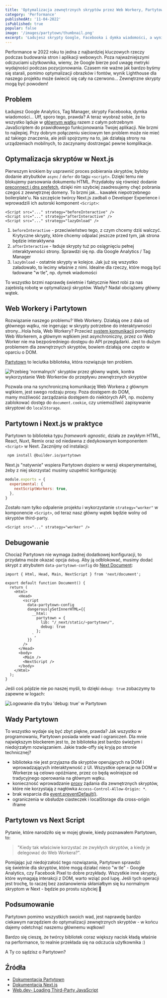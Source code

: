 ```yaml
---
title: 'Optymalizacja zewnętrznych skryptów przez Web Workery, Partytown i Next.js'
category: 'Performance'
publishedAt: '11-04-2022'
isPublished: true
popular: false
image: '/images/partytown/thumbnail.png'
excerpt: 'Ładujesz skrypty Google, Facebooka i dymka wiadomości, a wynik Lighthouse świeci cały na czerwono? Web Workery do pomocy!'
---
```


Performance w 2022 roku to jedna z najbardziej kluczowych rzeczy podczas budowania stron i aplikacji webowych. Poza najważniejszymi odczuciami użytkownika, wiemy, że Google bierze pod uwagę metryki wydajności podczas pozycjonowania. Czasem nie ważne jak bardzo byśmy się starali, pomimo optymalizacji obrazków i fontów, wynik Lighthouse dla naszego projektu może świecić się cały na czerwono... Zewnętrzne skrypty mogą być powodem!

## Problem

Ładujesz Google Analytics, Tag Manager, skrypty Facebooka, dymka wiadomości... Uff, sporo tego, prawda? A teraz wyobraź sobie, że to wszystko ląduje w [głównym wątku](https://developer.mozilla.org/en-US/docs/Glossary/Main_thread) razem z całym potrzebnym JavaScriptem do prawidłowego funkcjonowania Twojej aplikacji. Nie brzmi to najlepiej. Przy dobrym połączeniu sieciowym ten problem może nie mieć aż takiego znaczenia, ale jeśli spojrzymy na to, jak działają strony na urządzeniach mobilnych, to zaczynamy dostrzegać pewne komplikacje.

## Optymalizacja skryptów w Next.js

Pierwszym krokiem by usprawnić proces pobierania skryptów, byłoby dodanie atrybutków `async` / `defer` do tagu `<script>`. Dzięki temu nie blokujemy parsowania dokumentu HTML. Przydałoby się również dodanie [preconnect i dns prefetch](https://web.dev/preconnect-and-dns-prefetch/), dzięki nim szybciej zaadresujemy chęć pobrania czegoś z zewnętrznej domeny. To brzmi jak... kawałek niepotrzebnego boilerplate'u. Na szczęście twórcy Next.js zadbali o Developer Experience i wprowadzili ich autorski komponent `<Script>`:

```tsx
<Script src="..." strategy="beforeInteractive" />
<Script src="..." strategy="afterInteractive" />
<Script src="..." strategy="lazyOnload" />
```

1. `beforeInteractive` - przeciwieństwo tego, z czym chcemy dziś walczyć. Krytyczne skrypty, które chcemy odpalać jeszcze przed tym, jak strona będzie interaktywna
2. `afterInteractive` - ładuje skrypty tuż po osiągnięciu pełnej interaktywności strony. Sprawdzi się np. dla Google Analytics / Tag Manager
3. `lazyOnload` - ostatnie skrypty w kolejce. Jak już się wszystko załadowało, to lecimy właśnie z nimi. Idealne dla rzeczy, które mogą być ładowane "w tle", np. dymek wiadomości

To wszystko brzmi naprawdę świetnie i faktycznie Next robi za nas zajebistą robotę w optymalizacji skryptów. Wady? Nadal obciążamy główny wątek.

## Web Workery i Partytown

Rozwiązanie naszego problemu? Web Workery. Działają one z dala od głównego wątku, nie ingerując w skrypty potrzebne do interaktywności strony...Hola hola, Web Workery? Przecież [system komunikacji](https://developer.mozilla.org/en-US/docs/Web/API/Worker/postMessage) pomiędzy Web Workerem, a głównym wątkiem jest asynchroniczny, przez co Web Worker nie ma bezpośredniego dostępu do API przeglądarki. Jest to dużym problemem dla zewnętrznych skryptów, bowiem działają one często w oparciu o DOM.

[Partytown](https://www.npmjs.com/package/@builder.io/partytown) to leciutka biblioteka, która rozwiązuje ten problem.

<Image
  src="/images/partytown/thread.png"
  alt="Przebieg 'normalnych' skryptów przez główny wątek, kontra wykorzystanie Web Workerów do przepływu zewnętrznych skryptów"
/>

Pozwala ona na synchroniczną komunikację Web Workera z głównym wątkiem, jest swego rodzaju proxy. Poza dostępem do DOM, mamy możliwość zarządzania dostępem do niektórych API, np. możemy zablokować dostęp do `document.cookie`, czy uniemożliwić zapisywanie skryptowi do `localStorage`.

## Partytown i Next.js w praktyce

Partytown to biblioteka typu _framework agnostic_, działa ze zwykłym HTML, React, Nuxt, Remix oraz od niedawna z dedykowanym komponentem `<Script>` w Next. Zacznijmy od instalacji:

```bash
 npm install @builder.io/partytown
```

Next.js "natywnie" wspiera Partytown dopiero w wersji eksperymentalnej, żeby z niej skorzystać musimy uzupełnić konfigurację:

```js:next.config.js
module.exports = {
  experimental: {
    nextScriptWorkers: true,
  },
}
```

Zostało nam tylko odpalenie projektu i wykorzystanie `strategy="worker"` w komponencie `<Script>`, od teraz nasz główny wątek będzie wolny od skryptów third-party.

```tsx
<Script src="..." strategy="worker" />
```

## Debugowanie

Chociaż Partytown nie wymaga żadnej dodatkowej konfiguracji, to przydatna może okazać opcja `debug`. Aby ją odblokować, musimy dodać skrypt z atrybutem `data-partytown-config` do [Next Document](https://nextjs.org/docs/advanced-features/custom-document):

```tsx:pages/_document.tsx
import { Html, Head, Main, NextScript } from 'next/document';

export default function Document() {
  return (
    <Html>
      <Head>
        <script
          data-partytown-config
          dangerouslySetInnerHTML={{
            __html: `
              partytown = {
                lib: "/_next/static/~partytown/",
                debug: true
              };
            `,
          }}
        />
      </Head>
      <body>
        <Main />
        <NextScript />
      </body>
    </Html>
  );
}
```

Jeśli coś pójdzie nie po naszej myśli, to dzięki `debug: true` zobaczymy to zapewne w logach:

<Image src="/images/partytown/debug.png" alt="Logowanie dla trybu 'debug: true' w Partytown" />

## Wady Partytown

To wszystko wydaje się być zbyt piękne, prawda? Jak wszystko w programowaniu, Partytown posiada wiele wad i ograniczeń. Dla mnie największym blockerem jest to, że biblioteka jest bardzo świeżym i niedojrzałym rozwiązaniem. Jakie trade-offy się kryją po stronie technicznej?

- biblioteka nie jest przyjazna dla skryptów operujących na DOM i wprowadzających interaktywność z UI. Wszystkie operacje na DOM w Workerze są celowo opóźniane, przez co będą wolniejsze od tradycyjnego operowania na głównym wątku.
- konieczność wprowadzanie [proxy](https://partytown.builder.io/proxying-requests) żądania dla zewnętrznych skryptów, które nie korzystają z nagłówka `Access-Control-Allow-Origin: *`.
- brak wsparcia dla [event.preventDefault()](https://developer.mozilla.org/en-US/docs/Web/API/Event/preventDefault).
- ograniczenia w obsłudze ciasteczek i localStorage dla cross-origin iframe

## Partytown vs Next Script

Pytanie, które narodziło się w mojej głowie, kiedy poznawałem Partytown, to:

> "Kiedy tak właściwie korzystać ze zwykłych skryptów, a kiedy je delegować do Web Workera?".

Pomijając już niedojrzałość tego rozwiązania, Partytown sprawdzi się świetnie dla skryptów, które mogą działać nieco "w tle" - Google Analytics, czy Facebook Pixel to dobre przykłady. Wszystkie inne skrypty, które wymagają interakcji z DOM, warto wziąć pod lupę. Jeśli tych operacji jest trochę, to raczej bez zastanowienia skłaniałbym się ku normalnym skryptom w Next - będzie po prostu szybciej 🚀

## Podsumowanie

Partytown pomimo wszystkich swoich wad, jest naprawdę bardzo ciekawym narzędziem do optymalizacji zewnętrznych skryptów - w końcu dajemy odetchnąć naszemu głównemu wątkowi!

Bardzo się cieszę, że twórcy bibliotek coraz większy nacisk kładą właśnie na performance, to realnie przekłada się na odczucia użytkownika :)

A Ty co sądzisz o Partytown?

## Źródła

- [Dokumentacja Partytown](https://partytown.builder.io/)
- [Dokumentacja Next.js](https://nextjs.org/docs/basic-features/script)
- [Web.dev- Loading Third-Party JavaScript](https://web.dev/optimizing-content-efficiency-loading-third-party-javascript)
